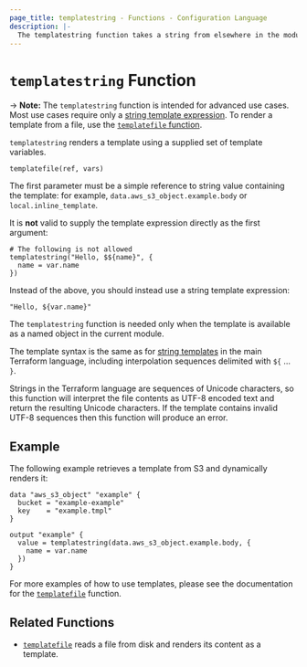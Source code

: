 ```yaml
---
page_title: templatestring - Functions - Configuration Language
description: |-
  The templatestring function takes a string from elsewhere in the module and renders its content as a template using a supplied set of template variables.
---
```


# `templatestring` Function

-> **Note:** The `templatestring` function is intended for advanced use cases. Most use cases require only a [string template expression](/terraform/language/expressions/strings#string-templates). To render a template from a file, use the [`templatefile` function](/terraform/language/functions/templatefile).

`templatestring` renders a template using a supplied set of template variables.

```hcl
templatefile(ref, vars)
```

The first parameter must be a simple reference to string value containing the template: for example, `data.aws_s3_object.example.body` or `local.inline_template`.

It is **not** valid to supply the template expression directly as the first argument:

```hcl
# The following is not allowed
templatestring("Hello, $${name}", {
  name = var.name
})
```

Instead of the above, you should instead use a string template expression:

```hcl
"Hello, ${var.name}"
```

The `templatestring` function is needed only when the template is available as a named object in the current module.

The template syntax is the same as for
[string templates](/terraform/language/expressions/strings#string-templates)
in the main Terraform language, including interpolation sequences delimited with
`${` ... `}`. 

Strings in the Terraform language are sequences of Unicode characters, so
this function will interpret the file contents as UTF-8 encoded text and
return the resulting Unicode characters. If the template contains invalid UTF-8
sequences then this function will produce an error.

## Example

The following example retrieves a template from S3 and dynamically renders it:

```hcl
data "aws_s3_object" "example" {
  bucket = "example-example"
  key    = "example.tmpl"
}

output "example" {
  value = templatestring(data.aws_s3_object.example.body, {
    name = var.name
  })
}
```

For more examples of how to use templates, please see the documentation for the [`templatefile`](/terraform/language/functions/templatefile#Examples) function.

## Related Functions

* [`templatefile`](/terraform/language/functions/templatefile) reads a file from disk and renders its content as a template.
